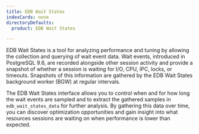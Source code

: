 ```yaml
---
title: EDB Wait States
indexCards: none
directoryDefaults:
  product: EDB Wait States

---
```


EDB Wait States is a tool for analyzing performance and tuning by allowing the collection and querying of wait event data. Wait events, introduced in PostgreSQL 9.6, are recorded alongside other session activity and provide a snapshot of whether a session is waiting for I/O, CPU, IPC, locks, or timeouts. Snapshots of this information are gathered by the EDB Wait States background worker (BGW) at regular intervals. 

The EDB Wait States interface allows you to control when and for how long the wait events are sampled and to extract the gathered samples in `edb_wait_states_data` for further analysis. By gathering this data over time, you can discover optimization opportunities and gain insight into what resources sessions are waiting on when performance is lower than expected.
